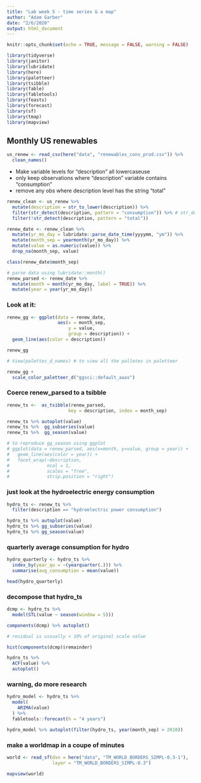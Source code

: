 ```yaml
---
title: "Lab week 5 - time series & a map"
author: "Adam Garber"
date: "2/6/2020"
output: html_document
---
```


```r
knitr::opts_chunk$set(echo = TRUE, message = FALSE, warning = FALSE)
```


```r
library(tidyverse)
library(janitor)
library(lubridate)
library(here)
library(paletteer)
library(tsibble)
library(fable)
library(fabletools)
library(feasts)
library(forecast)
library(sf)
library(tmap)
library(mapview)

```


## Monthly US renewables
```r

us_renew <- read_csv(here("data", "renewables_cons_prod.csv")) %>% 
  clean_names()

```

- Make variable levels for "description" all lowercaseuse
- only keep observations where "description" variable contains "consumption"
- remove any obs where description level has the string "total"
```r

renew_clean <- us_renew %>%
  mutate(description = str_to_lower(description)) %>% 
  filter(str_detect(description, pattern = "consumption")) %>% # str_detect is logical TRUE/FALSE
  filter(!str_detect(description, pattern = "total"))

```

```r

renew_date <- renew_clean %>%
  mutate(yr_mo_day = lubridate::parse_date_time(yyyymm, "ym")) %>%
  mutate(month_sep = yearmonth(yr_mo_day)) %>% 
  mutate(value = as.numeric(value)) %>% 
  drop_na(month_sep, value)

class(renew_date$month_sep)

# parse data using lubridate::month()
renew_parsed <- renew_date %>% 
  mutate(month = month(yr_mo_day, label = TRUE)) %>% 
  mutate(year = year(yr_mo_day))
```

### Look at it:

```r

renew_gg <- ggplot(data = renew_date,
                   aes(x = month_sep,
                       y = value,
                       group = description)) +
  geom_line(aes(color = description))

renew_gg

# View(palettes_d_names) # to view all the palletes in paletteer
```

```r

renew_gg +
  scale_color_paletteer_d("ggsci::default_aaas")

```

### Coerce renew_parsed to a tsibble

```r

renew_ts <-  as_tsibble(renew_parsed,
                       key = description, index = month_sep)

```

```r

renew_ts %>% autoplot(value)
renew_ts %>%  gg_subseries(value)
renew_ts %>%  gg_season(value)

# to reproduce gg_season using ggplot
# ggplot(data = renew_parsed, aes(x=month, y=value, group = year)) +
#   geom_line(aes(color = year)) +
#   facet_wrap(~description, 
#              ncol = 1,
#              scales = "free",
#              strip.position = "right")
```

### just look at the hydroelectric energy consumption
```r
hydro_ts <- renew_ts %>% 
  filter(description == "hydroelectric power consumption")

hydro_ts %>% autoplot(value) 
hydro_ts %>% gg_subseries(value)
hydro_ts %>% gg_season(value)
```

### quarterly average consumption for hydro

```r

hydro_quarterly <- hydro_ts %>% 
  index_by(year_qu = ~(yearquarter(.))) %>% 
  summarise(avg_consumption = mean(value))

head(hydro_quarterly)

```

### decompose that hydro_ts

```r

dcmp <- hydro_ts %>% 
  model(STL(value ~ season(window = 5)))

components(dcmp) %>% autoplot()

# residual is ussually < 10% of original scale value
```


```r
hist(components(dcmp)$remainder)
```

```r
hydro_ts %>% 
  ACF(value) %>% 
  autoplot()
```

### warning, do more research

```r

hydro_model <- hydro_ts %>% 
  model(
    ARIMA(value)
  ) %>% 
  fabletools::forecast(h = "4 years")

hydro_model %>% autoplot(filter(hydro_ts, year(month_sep) > 2010))
```

### make a worldmap in a coupe of minutes

```r
world <- read_sf(dsn = here("data", "TM_WORLD_BORDERS_SIMPL-0.3-1"),
                 layer = "TM_WORLD_BORDERS_SIMPL-0.3")

mapview(world)
```






